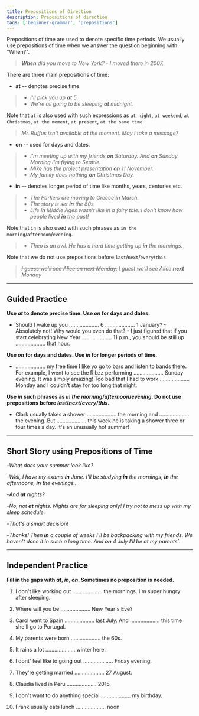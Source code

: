 ```yaml
---
title: Prepositions of Direction
description: Prepositions of direction
tags: ['beginner-grammar', 'prepositions']
---
```



Prepositions of time are used to denote specific time periods. We usually use prepositions of time when we answer the question beginning with "When?".

> _**When** did you move to New York? - I moved there in 2007._

There are three main prepositions of time:

- **at** -- denotes precise time.

> - _I'll pick you up **at** 5._
> - _We're all going to be sleeping **at** midnight._

Note that `at` is also used with such expressions as `at night`, `at weekend`, `at Christmas`, `at the moment`, `at present`, `at the same time`.

> _Mr. Ruffus isn't available **at** the moment. May I take a message?_

- **on** -- used for days and dates.

> - _I'm meeting up with my friends **on** Saturday. And **on** Sunday Morning I'm flying to Seattle._
> - _Mike has the project presentation **on** 11 November._
> - _My family does nothing **on** Christmas Day._

- **in** -- denotes longer period of time like months, years, centuries etc.

> - _The Parkers are moving to Greece **in** March._
> - _The story is set **in** the 80s._
> - _Life **in** Middle Ages wasn't like in a fairy tale. I don't know how people lived **in** the past!_

Note that `in` is also used with such phrases as `in the morning`/`afternoon`/`evening`.

> - _Theo is an owl. He has a hard time getting up **in** the mornings._

Note that we do not use prepositions before `last`/`next`/`every`/`this`

> _~~I guess we'll see Alice on next Monday.~~ I guest we'll see Alice **next** Monday_

---

## Guided Practice

**Use _at_ to denote precise time. Use _on_ for days and dates.**

- Should I wake up you .................... 6 .................... 1 January? - Absolutely not! Why would you even do that? - I just figured that if you start celebrating New Year .................... 11 p.m., you should be still up .................... that hour. <InfoTooltip label="at, on, at, at" />

**Use _on_ for days and dates. Use _in_ for longer periods of time.**

- .................... my free time I like yo go to bars and listen to bands there. For example, I went to see the Ribzz performing .................... Sunday evening. It was simply amazing! Too bad that I had to work .................... Monday and I couldn't stay for too long that night. <InfoTooltip label="In, on, on" />

**Use _in_ such phrases as _in the morning_/_afternoon_/_evening_. Do not use prepositions before _last_/_next_/_every_/_this_.**

- Clark usually takes a shower .................... the morning and .................... the evening. But .................... this week he is taking a shower three or four times a day. It's an unusually hot summer! <InfoTooltip label="in, in, (-)" />

---

## Short Story using Prepositions of Time

-_What does your summer look like?_

-_Well, I have my exams **in** June. I'll be studying **in** the mornings, **in** the afternoons, **in** the evenings..._

-_And **at** nights?_

-_No, not **at** nights. Nights are for sleeping only! I try not to mess up with my sleep schedule._

-_That's a smart decision!_

-_Thanks! Then **in** a couple of weeks I'll be backpacking with my friends. We haven't done it in such a long time. And **on** 4 July I'll be at my parents`._

---

## Independent Practice

**Fill in the gaps with _at_, _in_, _on_. Sometimes no preposition is needed.**

1. I don't like working out .................... the mornings. I'm super hungry after sleeping. <InfoTooltip label="in" />

2. Where will you be .................... New Year's Eve? <InfoTooltip label="on" />

3. Carol went to Spain .................... last July. And .................... this time she'll go to Portugal. <InfoTooltip label="(-), (-)" />

4. My parents were born .................... the 60s. <InfoTooltip label="in" />

5. It rains a lot .................... winter here. <InfoTooltip label="in" />

6. I dont' feel like to going out .................... Friday evening. <InfoTooltip label="on" />

7. They're getting married .................... 27 August. <InfoTooltip label="on" />

8. Claudia lived in Peru .................... 2015. <InfoTooltip label="in" />

9. I don't want to do anything special .................... my birthday. <InfoTooltip label="on" />

10. Frank usually eats lunch .................... noon <InfoTooltip label="at" />
